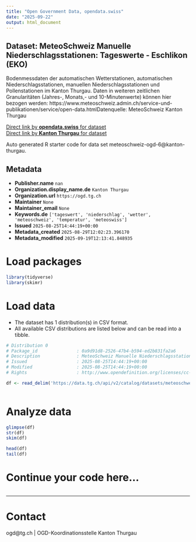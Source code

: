 ```yaml
---
title: "Open Government Data, opendata.swiss"
date: "2025-09-22"
output: html_document
---
```


## Dataset: MeteoSchweiz Manuelle Niederschlagsstationen: Tageswerte - Eschlikon (EKO)

Bodenmessdaten der automatischen Wetterstationen, automatischen Niederschlagsstationen, manuellen Niederschlagsstationen und Pollenstationen im Kanton Thurgau. Daten in weiteren zeitlichen Granularitäten (Jahres-, Monats,- und 10-Minutenwerte) können hier bezogen werden: https://www.meteoschweiz.admin.ch/service-und-publikationen/service/open-data.htmlDatenquelle: MeteoSchweiz Kanton Thurgau

[Direct link by **opendata.swiss** for dataset](https://opendata.swiss/de/dataset/meteoschweiz-manuelle-niederschlagsstationen-tageswerte-eschlikon-eko)<br>
[Direct link by **Kanton Thurgau** for dataset](https://data.tg.ch/explore/dataset/meteoschweiz-ogd-6/)

Auto generated R starter code for data set meteoschweiz-ogd-6@kanton-thurgau.

## Metadata

- **Publisher.name** `nan`
- **Organization.display_name.de** `Kanton Thurgau`
- **Organization.url** `https://ogd.tg.ch`
- **Maintainer** `None`
- **Maintainer_email** `None`
- **Keywords.de** `['tageswert', 'niederschlag', 'wetter', 'meteoschweiz', 'temperatur', 'meteoswiss']`
- **Issued** `2025-08-25T14:44:19+00:00`
- **Metadata_created** `2025-08-29T12:02:23.396170`
- **Metadata_modified** `2025-09-19T12:13:41.848935`


# Load packages

```r

library(tidyverse)
library(skimr)

```

# Load data

-   The dataset has 1 distribution(s) in CSV format.
-   All available CSV distributions are listed below and can be read into a tibble.

```r

# Distribution 0
# Package_id               : 0a9d91d8-2526-47b4-b594-ed2b831fa2a6
# Description              : MeteoSchweiz Manuelle Niederschlagsstationen: Tageswerte - Eschlikon (EKO) (csv)
# Issued                   : 2025-08-25T14:44:19+00:00
# Modified                 : 2025-08-25T14:44:19+00:00
# Rights                   : http://www.opendefinition.org/licenses/cc-by/

df <- read_delim('https://data.tg.ch/api/v2/catalog/datasets/meteoschweiz-ogd-6/exports/csv?use_labels=true')



```

# Analyze data

```r

glimpse(df)
str(df)
skim(df)

head(df)
tail(df)

```

# Continue your code here...

```r

```

------------------------------------------------------------------------

# Contact

ogd@tg.ch | OGD-Koordinationsstelle Kanton Thurgau

